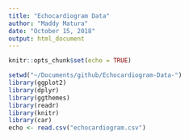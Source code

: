 ```yaml
---
title: "Echocardiogram Data"
author: "Maddy Matura"
date: "October 15, 2018"
output: html_document
---
```


```r
knitr::opts_chunk$set(echo = TRUE)
```

```r
setwd("~/Documents/github/Echocardiogram-Data-")
library(ggplot2)
library(dplyr)
library(ggthemes)
library(readr)
library(knitr)
library(car)
echo <- read.csv("echocardiogram.csv")
```


```r

```

